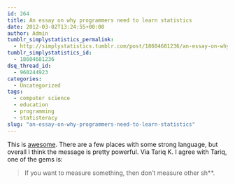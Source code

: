 ```yaml
---
id: 264
title: An essay on why programmers need to learn statistics
date: 2012-03-02T13:24:55+00:00
author: Admin
tumblr_simplystatistics_permalink:
  - http://simplystatistics.tumblr.com/post/18604681236/an-essay-on-why-programmers-need-to-learn-statistics
tumblr_simplystatistics_id:
  - 18604681236
dsq_thread_id:
  - 960244923
categories:
  - Uncategorized
tags:
  - computer science
  - education
  - programming
  - statisteracy
slug: "an-essay-on-why-programmers-need-to-learn-statistics"
---
```

This is <a href="http://zedshaw.com/essays/programmer_stats.html" target="_blank">awesome</a>. There are a few places with some strong language, but overall I think the message is pretty powerful. Via Tariq K. I agree with Tariq, one of the gems is:

> <span>If you want to measure something, then don&#8217;t measure other sh**. </span>
